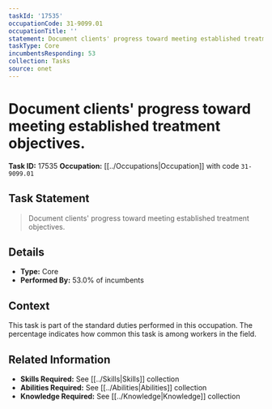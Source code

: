 ```yaml
---
taskId: '17535'
occupationCode: 31-9099.01
occupationTitle: ''
statement: Document clients' progress toward meeting established treatment objectives.
taskType: Core
incumbentsResponding: 53
collection: Tasks
source: onet
---
```

# Document clients' progress toward meeting established treatment objectives.

**Task ID:** 17535
**Occupation:** [[../Occupations|Occupation]] with code `31-9099.01`

## Task Statement

> Document clients' progress toward meeting established treatment objectives.

## Details

- **Type:** Core
- **Performed By:** 53.0% of incumbents

## Context

This task is part of the standard duties performed in this occupation. The percentage indicates how common this task is among workers in the field.

## Related Information

- **Skills Required:** See [[../Skills|Skills]] collection
- **Abilities Required:** See [[../Abilities|Abilities]] collection
- **Knowledge Required:** See [[../Knowledge|Knowledge]] collection
